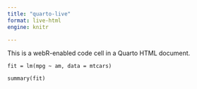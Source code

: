 ```yaml
---
title: "quarto-live"
format: live-html
engine: knitr

---
```


This is a webR-enabled code cell in a Quarto HTML document.

```webr
fit = lm(mpg ~ am, data = mtcars)

summary(fit)
```

